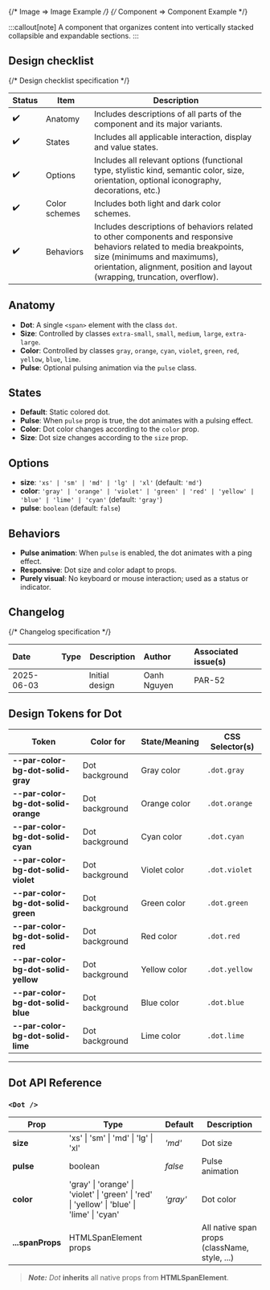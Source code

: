 
<TableOfContents />

{/* Image => Image Example */}
{/* Component => Component Example */}

:::callout[note]
A component that organizes content into vertically stacked collapsible and expandable sections.
:::

## Design checklist <span id="design-checklist"></span>

{/* Design checklist specification */}

| Status | Item          | Description                                                                                                                                                                                                                       |
| ------ | ------------- | --------------------------------------------------------------------------------------------------------------------------------------------------------------------------------------------------------------------------------- |
| ✔️     | Anatomy       | Includes descriptions of all parts of the component and its major variants.                                                                                                                                                       |
| ✔️     | States        | Includes all applicable interaction, display and value states.                                                                                                                                                                    |
| ✔️     | Options       | Includes all relevant options (functional type, stylistic kind, semantic color, size, orientation, optional iconography, decorations, etc.)                                                                                       |
| ✔️     | Color schemes | Includes both light and dark color schemes.                                                                                                                                                                                       |
| ✔️     | Behaviors     | Includes descriptions of behaviors related to other components and responsive behaviors related to media breakpoints, size (minimums and maximums), orientation, alignment, position and layout (wrapping, truncation, overflow). |

## Anatomy <span id="anatomy"></span>

- **Dot**: A single `<span>` element with the class `dot`.
- **Size**: Controlled by classes `extra-small`, `small`, `medium`, `large`, `extra-large`.
- **Color**: Controlled by classes `gray`, `orange`, `cyan`, `violet`, `green`, `red`, `yellow`, `blue`, `lime`.
- **Pulse**: Optional pulsing animation via the `pulse` class.

## States <span id="states"></span>

- **Default**: Static colored dot.
- **Pulse**: When `pulse` prop is true, the dot animates with a pulsing effect.
- **Color**: Dot color changes according to the `color` prop.
- **Size**: Dot size changes according to the `size` prop.

## Options <span id="options"></span>

- **size**: `'xs' | 'sm' | 'md' | 'lg' | 'xl'` (default: `'md'`)
- **color**: `'gray' | 'orange' | 'violet' | 'green' | 'red' | 'yellow' | 'blue' | 'lime' | 'cyan'` (default: `'gray'`)
- **pulse**: `boolean` (default: `false`)

## Behaviors <span id="behaviors"></span>

- **Pulse animation**: When `pulse` is enabled, the dot animates with a ping effect.
- **Responsive**: Dot size and color adapt to props.
- **Purely visual**: No keyboard or mouse interaction; used as a status or indicator.

## Changelog <span id="changelog"></span>

{/* Changelog specification */}

| Date       | Type                                                     | Description    | Author      | Associated issue(s) |
| :--------- | :------------------------------------------------------- | -------------- | :---------- | :------------------ |
| 2025-06-03 | <Badge size='sm' kind='glass' color='cyan' label="new"/> | Initial design | Oanh Nguyen | PAR-52              |

## Design Tokens for Dot

| **Token**                           | **Color for**  | **State/Meaning** | **CSS Selector(s)** |
| ----------------------------------- | -------------- | ----------------- | ------------------- |
| **--par-color-bg-dot-solid-gray**   | Dot background | Gray color        | `.dot.gray`         |
| **--par-color-bg-dot-solid-orange** | Dot background | Orange color      | `.dot.orange`       |
| **--par-color-bg-dot-solid-cyan**   | Dot background | Cyan color        | `.dot.cyan`         |
| **--par-color-bg-dot-solid-violet** | Dot background | Violet color      | `.dot.violet`       |
| **--par-color-bg-dot-solid-green**  | Dot background | Green color       | `.dot.green`        |
| **--par-color-bg-dot-solid-red**    | Dot background | Red color         | `.dot.red`          |
| **--par-color-bg-dot-solid-yellow** | Dot background | Yellow color      | `.dot.yellow`       |
| **--par-color-bg-dot-solid-blue**   | Dot background | Blue color        | `.dot.blue`         |
| **--par-color-bg-dot-solid-lime**   | Dot background | Lime color        | `.dot.lime`         |

---

## Dot API Reference

### `<Dot />`

| **Prop**         | **Type**                                                                                     | **Default** | **Description**                               |
| ---------------- | -------------------------------------------------------------------------------------------- | ----------- | --------------------------------------------- |
| **size**         | 'xs' \| 'sm' \| 'md' \| 'lg' \| 'xl'                                                         | _'md'_      | Dot size                                      |
| **pulse**        | boolean                                                                                      | _false_     | Pulse animation                               |
| **color**        | 'gray' \| 'orange' \| 'violet' \| 'green' \| 'red' \| 'yellow' \| 'blue' \| 'lime' \| 'cyan' | _'gray'_    | Dot color                                     |
| **...spanProps** | HTMLSpanElement props                                                                        |             | All native span props (className, style, ...) |

> **_Note:_** _Dot_ **inherits** all native props from **HTMLSpanElement**.
